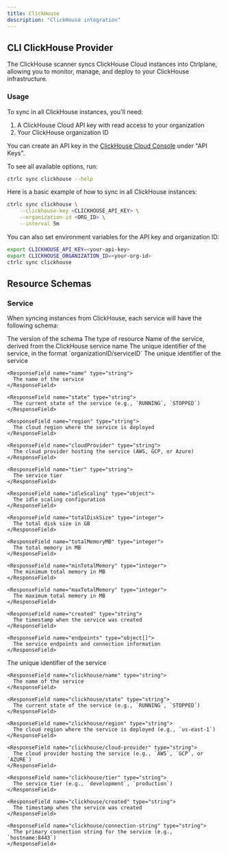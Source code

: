 ```yaml
---
title: ClickHouse
description: "ClickHouse integration"
---
```


## CLI ClickHouse Provider

The ClickHouse scanner syncs ClickHouse Cloud instances into Ctrlplane, allowing
you to monitor, manage, and deploy to your ClickHouse infrastructure.

### Usage

To sync in all ClickHouse instances, you'll need:

1. A ClickHouse Cloud API key with read access to your organization
2. Your ClickHouse organization ID

You can create an API key in the [ClickHouse Cloud
Console](https://console.clickhouse.cloud) under "API Keys".

To see all available options, run:

```bash
ctrlc sync clickhouse --help
```

Here is a basic example of how to sync in all ClickHouse instances:

```bash
ctrlc sync clickhouse \
    --clickhouse-key <CLICKHOUSE_API_KEY> \
    --organization-id <ORG_ID> \
    --interval 5m
```

You can also set environment variables for the API key and organization ID:

```bash
export CLICKHOUSE_API_KEY=<your-api-key>
export CLICKHOUSE_ORGANIZATION_ID=<your-org-id>
ctrlc sync clickhouse
```

## Resource Schemas

### Service

When syncing instances from ClickHouse, each service will have the following
schema:

<ResponseField name="version" type="string" default="clickhouse/v1">
  The version of the schema
</ResponseField>

<ResponseField name="kind" type="string" default="Service">
  The type of resource
</ResponseField>

<ResponseField name="name" type="string">
  Name of the service, derived from the ClickHouse service name
</ResponseField>

<ResponseField name="identifier" type="string">
  The unique identifier of the service, in the format `organizationID/serviceID`
</ResponseField>

<ResponseField name="config" type="ClickHouse resource config">
  <Expandable title="properties">
    <ResponseField name="id" type="string">
      The unique identifier of the service
    </ResponseField>

    <ResponseField name="name" type="string">
      The name of the service
    </ResponseField>

    <ResponseField name="state" type="string">
      The current state of the service (e.g., `RUNNING`, `STOPPED`)
    </ResponseField>

    <ResponseField name="region" type="string">
      The cloud region where the service is deployed
    </ResponseField>

    <ResponseField name="cloudProvider" type="string">
      The cloud provider hosting the service (AWS, GCP, or Azure)
    </ResponseField>

    <ResponseField name="tier" type="string">
      The service tier
    </ResponseField>

    <ResponseField name="idleScaling" type="object">
      The idle scaling configuration
    </ResponseField>

    <ResponseField name="totalDiskSize" type="integer">
      The total disk size in GB
    </ResponseField>

    <ResponseField name="totalMemoryMB" type="integer">
      The total memory in MB
    </ResponseField>

    <ResponseField name="minTotalMemory" type="integer">
      The minimum total memory in MB
    </ResponseField>

    <ResponseField name="maxTotalMemory" type="integer">
      The maximum total memory in MB
    </ResponseField>

    <ResponseField name="created" type="string">
      The timestamp when the service was created
    </ResponseField>

    <ResponseField name="endpoints" type="object[]">
      The service endpoints and connection information
    </ResponseField>

  </Expandable>
</ResponseField>

<ResponseField name="metadata" type="ClickHouse resource metadata" description="The metadata of the service">
  <Expandable title="properties">
    <ResponseField name="clickhouse/id" type="string">
      The unique identifier of the service
    </ResponseField>

    <ResponseField name="clickhouse/name" type="string">
      The name of the service
    </ResponseField>

    <ResponseField name="clickhouse/state" type="string">
      The current state of the service (e.g., `RUNNING`, `STOPPED`)
    </ResponseField>

    <ResponseField name="clickhouse/region" type="string">
      The cloud region where the service is deployed (e.g., `us-east-1`)
    </ResponseField>

    <ResponseField name="clickhouse/cloud-provider" type="string">
      The cloud provider hosting the service (e.g., `AWS`, `GCP`, or `AZURE`)
    </ResponseField>

    <ResponseField name="clickhouse/tier" type="string">
      The service tier (e.g., `development`, `production`)
    </ResponseField>

    <ResponseField name="clickhouse/created" type="string">
      The timestamp when the service was created
    </ResponseField>

    <ResponseField name="clickhouse/connection-string" type="string">
      The primary connection string for the service (e.g., `hostname:8443`)
    </ResponseField>

  </Expandable>
</ResponseField>
